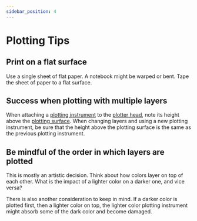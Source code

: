 ```yaml
---
sidebar_position: 4
---
```


# Plotting Tips

## Print on a flat surface

Use a single sheet of flat paper. A notebook might be warped or bent. Tape the sheet of paper to a flat surface.

## Success when plotting with multiple layers

When attaching a [plotting instrument](./terminology#plotting-instrument) to the [plotter head](./terminology#plotter-head), note its height above the [plotting surface](./terminology#plotting-surface). When changing layers and using a new plotting instrument, be sure that the height above the plotting surface is the same as the previous plotting instrument.

## Be mindful of the order in which layers are plotted

This is mostly an artistic decision. Think about how colors layer on top of each other. What is the impact of a lighter color on a darker one, and vice versa?

There is also another consideration to keep in mind. If a darker color is plotted first, then a lighter color on top, the lighter color plotting instrument might absorb some of the dark color and become damaged.

